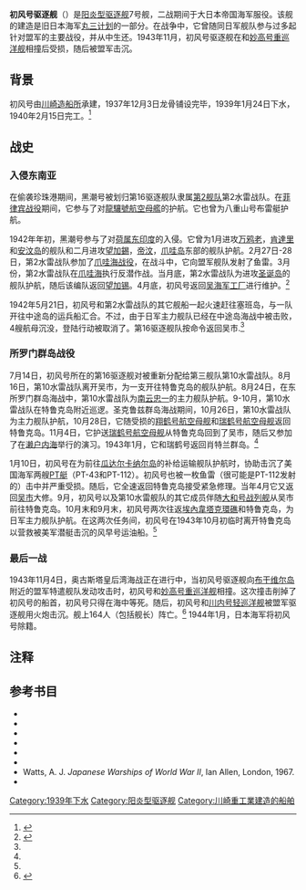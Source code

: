 {{軍艦模板
|圖片=
|照片說明= 
|圖片2= 
|照片說明2= 
|名稱= {{lang|ja|初風}}
|艦種= [[驅逐艦|驅逐艦]]
|艦名= 
|擁有國= [[大日本帝國|大日本帝國]]
|艦級= [[陽炎型驅逐艦|陽炎型驅逐艦]]
|代號= 
|前型=
|次型=
|同型=
|數量= 
|製造= [[川崎造船所|川崎造船所]]
|下訂= 
|造價=  
|動工= 1937年12月3日
|下水= 1939年1月24日
|服役= 1940年2月15日
|退役= 
|結局= 1943年11月2日沉没
|除籍= 1944年1月5日
|狀態= 
|綽號=
|榮譽=
|排水= 2033 公噸
|標準= 
|基準= 
|滿載= 
|長度= 118.5 公尺
|闊度= 10.8 公尺
|吃水= 3.8 公尺
|極速= 35.5節
|鍋爐= 3 × 艦政本部水管鍋爐<br />2 × 艦政本部脈衝渦輪機
|引擎= 
|燃料=
|出力= 52000馬力
|續航= 5000海里(18節時)
|乘員= 239
|裝甲= 
|裝備= (1939)<br/>• 3 × 双联[[50倍径三年式127毫米炮|50倍径三年式127毫米炮]] <br />• 2 × 双联[[九六式25毫米高射机炮|九六式25毫米高射机炮]]<br />• 8 × {{convert|24|in|mm|0|abbr=on}} [[鱼雷|鱼雷]]<br />• 18 × [[深水炸彈|深水炸彈]]
|射控裝置=
|偵搜設備=
|電戰系統=
|電子設備=
|飛行= 
|艦載機= 
|其它=
}}

'''初风号驱逐舰'''（{{lang-ja|初風}}）是[[阳炎型驱逐舰|阳炎型驱逐舰]]7号舰，二战期间于大日本帝国海军服役。该舰的建造是旧日本海军[[丸三计划|丸三计划]]的一部分。在战争中，它曾随同日军舰队参与过多起针对盟军的主要战役，并从中生还。1943年11月，初风号驱逐舰在和[[妙高号重巡洋舰|妙高号重巡洋舰]]相撞后受损，随后被盟军击沉。</span>

== 背景 ==
初风号由[[川崎造船所|川崎造船所]]承建，1937年12月3日龙骨铺设完毕，1939年1月24日下水，1940年2月15日完工。<ref>{{Cite web|url=http://homepage2.nifty.com/nishidah/e/stc0427.htm|title=Asashio class 1st class destroyers|last=Nishidah|first=Hiroshi|year=2002|work=Materials of the Imperial Japanese Navy|publisher=|deadurl=yes|archiveurl=https://archive.is/20120721073917/http://homepage2.nifty.com/nishidah/e/stc0427.htm|archivedate=2012-07-21|accessdate=2016-07-13}}</ref>

== 战史 ==

=== 入侵东南亚 ===
在偷袭珍珠港期间，黑潮号被划归第16驱逐舰队隶属[[第2艦隊_(日本海軍)|第2舰队]]第2水雷战队。在[[菲律宾战役|菲律宾战役]]期间，它参与了对[[龍驤號航空母艦|龍驤號航空母艦]]的护航。它也曾为八重山号布雷艇护航。

1942年年初，黑潮号参与了对[[荷属东印度|荷属东印度]]的入侵。它曾为1月进攻[[万鸦老|万鸦老]]，[[肯達里|肯達里]]和[[安汶岛|安汶岛]]的舰队和二月进攻[[望加錫|望加錫]]，[[帝汶|帝汶]]，[[爪哇岛|爪哇岛]]东部的舰队护航。2月27日-28日，第2水雷战队参加了[[爪哇海战役|爪哇海战役]]，在战斗中，它向盟军舰队发射了鱼雷。3月份，第2水雷战队在[[爪哇海|爪哇海]]执行反潜作战。当月底，第2水雷战队为进攻[[圣诞岛|圣诞岛]]的舰队护航，随后该编队返回[[望加锡|望加锡]]。4月底，初风号返回[[吴海军工厂|吴海军工厂]]进行维护。<ref name="hatsuk">{{Cite web|url=http://www.combinedfleet.com/hatsuk_t.htm|title=IJN ''Hatsukaze'': Tabular Record of Movement|author=Allyn D. Nevitt|date=|year=1998|month=|work=|publisher=combinedfleet.com|accessdate=2016-07-13|archive-date=2016-07-03|archive-url=https://web.archive.org/web/20160703020448/http://www.combinedfleet.com/hatsuk_t.htm|dead-url=no}}</ref>

1942年5月21日，初风号和第2水雷战队的其它舰船一起火速赶往塞班岛，与一队开往中途岛的运兵船汇合。不过，由于日军主力舰队已经在中途岛海战中被击败，4艘航母沉没，登陆行动被取消了。第16驱逐舰队按命令返回吴市.<ref name="hatsuk"/>

=== 所罗门群岛战役 ===
7月14日，初风号所在的第16驱逐舰对被重新分配给第三舰队第10水雷战队。8月16日，第10水雷战队离开吴市，为一支开往特鲁克岛的舰队护航。8月24日，在东所罗门群岛海战中，第10水雷战队为[[南云忠一|南云忠一]]的主力舰队护航。9-10月，第10水雷战队在特鲁克岛附近巡逻。圣克鲁兹群岛海战期间，10月26日，第10水雷战队为主力舰队护航，10月28日，它随受损的[[翔鹤号航空母舰|翔鹤号航空母舰]]和[[瑞鹤号航空母舰|瑞鹤号航空母舰]]返回特鲁克岛。11月4日，它护送[[瑞鹤号航空母舰|瑞鹤号航空母舰]]从特鲁克岛回到了吴市，随后又参加了在[[濑户内海|濑户内海]]举行的演习。1943年1月，它和瑞鹤号返回肖特兰群岛。<ref name="hatsuk"/>

1月10日，初风号在为前往[[瓜达尔卡纳尔岛|瓜达尔卡纳尔岛]]的补给运输舰队护航时，协助击沉了美国海军两艘[[PT艇|PT艇]]（PT-43和PT-112）。初风号也被一枚鱼雷（很可能是PT-112发射的）击中并严重受损。随后，它全速返回特鲁克岛接受紧急修理。当年4月它又返回[[吴市|吴市]]大修。9月，初风号以及第10水雷舰队的其它成员伴随[[大和号战列舰|大和号战列舰]]从吴市前往特鲁克岛。10月末和9月末，初风号两次往返[[埃內韋塔克環礁|埃內韋塔克環礁]]和特鲁克岛，为日军主力舰队护航。在这两次任务间，初风号在1943年10月初临时离开特鲁克岛以营救被美军潜艇击沉的风早号运油船。<ref name="hatsuk"/>

=== 最后一战 ===
1943年11月4日，奥古斯塔皇后湾海战正在进行中，当初风号驱逐舰向[[布干维尔岛|布干维尔岛]]附近的盟军特遣舰队发动攻击时，初风号和[[妙高号重巡洋舰|妙高号重巡洋舰]]相撞。这次撞击削掉了初风号的船首，初风号只得在海中等死。随后，初风号和[[川内号轻巡洋舰|川内号轻巡洋舰]]被盟军驱逐舰用火炮击沉。舰上164人（包括舰长）阵亡。<ref>{{Cite book|title=Warship Losses of World War Two|last=Brown|first=David|publisher=Naval Institute Press|year=1990|isbn=1-55750-914-X}}</ref> 1944年1月，日本海军将初风号除籍。

== 注释 ==
{{Reflist}}

== 参考书目 ==
* {{Cite book|title=Warship Losses of World War Two|last=Brown|first=David|publisher=Naval Institute Press|year=1990|isbn=1-55750-914-X}}
* {{Cite book|title=Death of a Navy: Japanese Naval Action in World War II|last=D'Albas|first=Andrieu|publisher=Devin-Adair Pub|year=1965|isbn=0-8159-5302-X}}
* {{Cite book|title=Kaigun: Strategy, Tactics, and Technology in the Imperial Japanese Navy, 1887-1941|last=Evans|first=David|publisher=US Naval Institute Press|year=1979|isbn=0-87021-192-7|location=}}
* {{Cite book|title=Conway's All the World's Fighting Ships 1922-1946|publisher=Conway Maritime Press|year=1980|isbn=0-85177-146-7|location=Grenwitch|editor=Roger Chesneau}}
* {{Cite book|title=The Fighting Ships of the Rising Sun: The Drama of the Imperial Japanese Navy, 1895–1945|last=Howarth|first=Stephen|publisher=Atheneum|year=1983|isbn=0-689-11402-8|location=}}
* {{Cite book|title=Warships of the Imperial Japanese Navy, 1869–1945|last=Jentsura|first=Hansgeorg|publisher=US Naval Institute Press|year=1976|isbn=0-87021-893-X}}
* Watts, A. J. ''Japanese Warships of World War II'', Ian Allen, London, 1967.
* {{Cite book|title=Destroyers of World War 2|last=Whitley|first=M. J.|publisher=Cassell Publishing|year=1988|isbn=1-85409-521-8}}

[[Category:1939年下水|Category:1939年下水]]
[[Category:阳炎型驱逐舰|Category:阳炎型驱逐舰]]
[[Category:川崎重工業建造的船舶|Category:川崎重工業建造的船舶]]
{{陽炎型驅逐艦}}